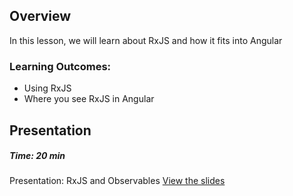 ## Overview

In this lesson, we will learn about RxJS and how it fits into Angular

### Learning Outcomes: 
- Using RxJS
- Where you see RxJS in Angular

## Presentation
##### Time: 20 min

Presentation: RxJS and Observables
[View the slides](https://docs.google.com/presentation/d/1rLOa7n8ML7LqYA8mzRG9jmC7rnj7d12Y/edit#slide=id.p34)

